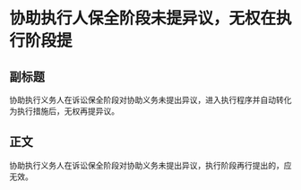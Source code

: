 # 协助执行人保全阶段未提异议，无权在执行阶段提
## 副标题
协助执行义务人在诉讼保全阶段对协助义务未提出异议，进入执行程序并自动转化为执行措施后，无权再提异议。
## 正文
协助执行义务人在诉讼保全阶段对协助义务未提出异议，执行阶段再行提出的，应无效。